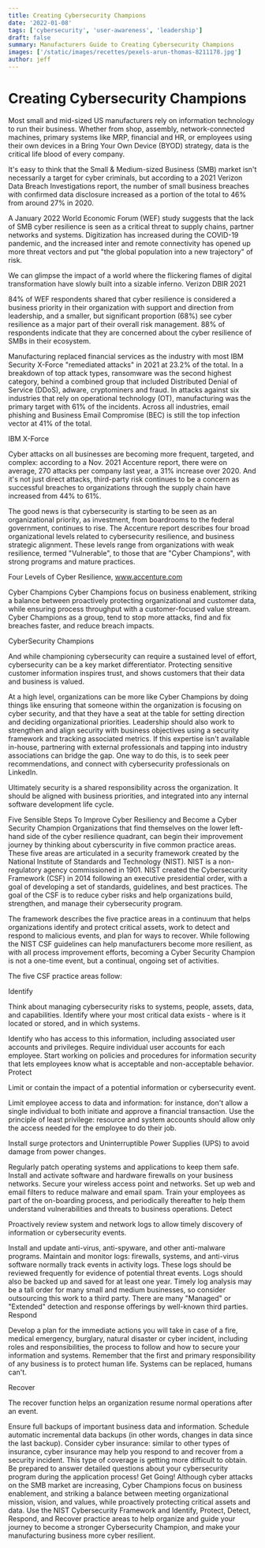```yaml
---
title: Creating Cybersecurity Champions 
date: '2022-01-08'
tags: ['cybersecurity', 'user-awareness', 'leadership']
draft: false
summary: Manufacturers Guide to Creating Cybersecurity Champions 
images: ['/static/images/recettes/pexels-arun-thomas-8211178.jpg']
author: jeff
---
```


# Creating Cybersecurity Champions 

<Pexels
  src="/static/images/recettes/pexels-arun-thomas-8211178.jpg"
  srcurl="https://www.pexels.com/photo/bread-food-dawn-coffee-8211178/"
  author="Arun Thomas"
  authorurl="https://www.pexels.com/@arunbabuthomas"
  alt="creating cybersecurity champions"
/>

Most small and mid-sized US manufacturers rely on information technology to run their business. Whether from shop, assembly, network-connected machines, primary systems like MRP, financial and HR, or employees using their own devices in a Bring Your Own Device (BYOD) strategy, data is the critical life blood of every company.

It's easy to think that the Small & Medium-sized Business (SMB) market isn't necessarily a target for cyber criminals, but according to a 2021 Verizon Data Breach Investigations report, the number of small business breaches with confirmed data disclosure increased as a portion of the total to 46% from around 27% in 2020.

A January 2022 World Economic Forum (WEF) study suggests that the lack of SMB cyber resilience is seen as a critical threat to supply chains, partner networks and systems. Digitization has increased during the COVID-19 pandemic, and the increased inter and remote connectivity has opened up more threat vectors and put "the global population into a new trajectory" of risk.

We can glimpse the impact of a world where the flickering flames of digital transformation have slowly built into a sizable inferno. Verizon DBIR 2021

84% of WEF respondents shared that cyber resilience is considered a business priority in their organization with support and direction from leadership, and a smaller, but significant proportion (68%) see cyber resilience as a major part of their overall risk management. 88% of respondents indicate that they are concerned about the cyber resilience of SMBs in their ecosystem.

Manufacturing replaced financial services as the industry with most IBM Security X-Force "remediated attacks" in 2021 at 23.2% of the total. In a breakdown of top attack types, ransomware was the second highest category, behind a combined group that included Distributed Denial of Service (DDoS), adware, cryptominers and fraud. In attacks against six industries that rely on operational technology (OT), manufacturing was the primary target with 61% of the incidents. Across all industries, email phishing and Business Email Compromise (BEC) is still the top infection vector at 41% of the total.

<Pexels
  src="/static/images/blog/top-infection-vectors.png"
  srcurl="https://www.pexels.com/photo/bread-food-dawn-coffee-8211178/"
  author="Arun Thomas"
  authorurl="https://www.pexels.com/@arunbabuthomas"
  alt="top infection vectors"
/>
IBM X-Force

Cyber attacks on all businesses are becoming more frequent, targeted, and complex: according to a Nov. 2021 Accenture report, there were on average, 270 attacks per company last year, a 31% increase over 2020. And it's not just direct attacks, third-party risk continues to be a concern as successful breaches to organizations through the supply chain have increased from 44% to 61%.

The good news is that cybersecurity is starting to be seen as an organizational priority, as investment, from boardrooms to the federal government, continues to rise. The Accenture report describes four broad organizational levels related to cybersecurity resilience, and business strategic alignment. These levels range from organizations with weak resilience, termed "Vulnerable", to those that are "Cyber Champions", with strong programs and mature practices.

<Pexels
  src="/static/images/blog/four-levels-of-cyber-resilience.png"
  srcurl="https://www.pexels.com/photo/bread-food-dawn-coffee-8211178/"
  author="Arun Thomas"
  authorurl="https://www.pexels.com/@arunbabuthomas"
  alt="four levels of cyber resilience"
/>
Four Levels of Cyber Resilience, www.accenture.com

Cyber Champions
Cyber Champions focus on business enablement, striking a balance between proactively protecting organizational and customer data, while ensuring process throughput with a customer-focused value stream. Cyber Champions as a group, tend to stop more attacks, find and fix breaches faster, and reduce breach impacts.

CyberSecurity Champions

And while championing cybersecurity can require a sustained level of effort, cybersecurity can be a key market differentiator. Protecting sensitive customer information inspires trust, and shows customers that their data and business is valued.

At a high level, organizations can be more like Cyber Champions by doing things like ensuring that someone within the organization is focusing on cyber security, and that they have a seat at the table for setting direction and deciding organizational priorities. Leadership should also work to strengthen and align security with business objectives using a security framework and tracking associated metrics. If this expertise isn't available in-house, partnering with external professionals and tapping into industry associations can bridge the gap. One way to do this, is to seek peer recommendations, and connect with cybersecurity professionals on LinkedIn.

Ultimately security is a shared responsibility across the organization. It should be aligned with business priorities, and integrated into any internal software development life cycle.

Five Sensible Steps To Improve Cyber Resiliency and Become a Cyber Security Champion
Organizations that find themselves on the lower left-hand side of the cyber resilience quadrant, can begin their improvement journey by thinking about cyberscurity in five common practice areas. These five areas are articulated in a security framework created by the National Institute of Standards and Technology (NIST). NIST is a non-regulatory agency commissioned in 1901. NIST created the Cybersecurity Framework (CSF) in 2014 following an executive presidential order, with a goal of developing a set of standards, guidelines, and best practices. The goal of the CSF is to reduce cyber risks and help organizations build, strengthen, and manage their cybersecurity program.

The framework describes the five practice areas in a continuum that helps organizations identify and protect critical assets, work to detect and respond to malicious events, and plan for ways to recover. While following the NIST CSF guidelines can help manufacturers become more resilient, as with all process improvement efforts, becoming a Cyber Security Champion is not a one-time event, but a continual, ongoing set of activities.

<Pexels
  src="/static/images/blog/CSF-framework.png"
  srcurl="https://www.pexels.com/photo/bread-food-dawn-coffee-8211178/"
  author="NIST"
  authorurl="https://www.pexels.com/@arunbabuthomas"
  alt="creating cybersecurity champions"
/>

The five CSF practice areas follow:

Identify

Think about managing cybersecurity risks to systems, people, assets, data, and capabilities. Identify where your most critical data exists - where is it located or stored, and in which systems.

Identify who has access to this information, including associated user accounts and privileges.
Require individual user accounts for each employee.
Start working on policies and procedures for information security that lets employees know what is acceptable and non-acceptable behavior.
Protect

Limit or contain the impact of a potential information or cybersecurity event.

Limit employee access to data and information: for instance, don't allow a single individual to both initiate and approve a financial transaction.
Use the principle of least privilege: resource and system accounts should allow only the access needed for the employee to do their job.

Install surge protectors and Uninterruptible Power Supplies (UPS) to avoid damage from power changes.

Regularly patch operating systems and applications to keep them safe.
Install and activate software and hardware firewalls on your business networks.
Secure your wireless access point and networks.
Set up web and email filters to reduce malware and email spam.
Train your employees as part of the on-boarding process, and periodically thereafter to help them understand vulnerabilities and threats to business operations.
Detect

Proactively review system and network logs to allow timely discovery of information or cybersecurity events.

Install and update anti-virus, anti-spyware, and other anti-malware programs.
Maintain and monitor logs: firewalls, systems, and anti-virus software normally track events in activity logs. These logs should be reviewed frequently for evidence of potential threat events. Logs should also be backed up and saved for at least one year. Timely log analysis may be a tall order for many small and medium businesses, so consider outsourcing this work to a third party. There are many "Managed" or "Extended" detection and response offerings by well-known third parties.
Respond

Develop a plan for the immediate actions you will take in case of a fire, medical emergency, burglary, natural disaster or cyber incident, including roles and responsibilities, the process to follow and how to secure your information and systems. Remember that the first and primary responsibility of any business is to protect human life. Systems can be replaced, humans can't.

Recover

The recover function helps an organization resume normal operations after an event.

Ensure full backups of important business data and information.
Schedule automatic incremental data backups (in other words, changes in data since the last backup).
Consider cyber insurance: similar to other types of insurance, cyber insurance may help you respond to and recover from a security incident. This type of coverage is getting more difficult to obtain. Be prepared to answer detailed questions about your cybersecurity program during the application process!
Get Going!
Although cyber attacks on the SMB market are increasing, Cyber Champions focus on business enablement, and striking a balance between meeting organizational mission, vision, and values, while proactively protecting critical assets and data. Use the NIST Cybersecurity Framework and Identify, Protect, Detect, Respond, and Recover practice areas to help organize and guide your journey to become a stronger Cybersecurity Champion, and make your manufacturing business more cyber resilient.